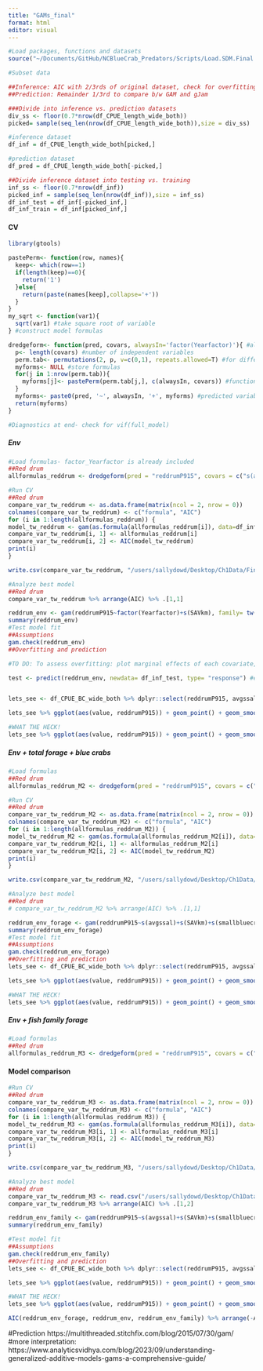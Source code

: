 ```yaml
---
title: "GAMs_final"
format: html
editor: visual
---
```


```r
#Load packages, functions and datasets
source("~/Documents/GitHub/NCBlueCrab_Predators/Scripts/Load.SDM.Final.R")

#Subset data

##Inference: AIC with 2/3rds of original dataset, check for overfitting and see if need to adjust k-values, divide this further into testing vs. training
##Prediction: Remainder 1/3rd to compare b/w GAM and gJam 

###Divide into inference vs. prediction datasets
div_ss <- floor(0.7*nrow(df_CPUE_length_wide_both))
picked= sample(seq_len(nrow(df_CPUE_length_wide_both)),size = div_ss)

#inference dataset
df_inf = df_CPUE_length_wide_both[picked,]

#prediction dataset
df_pred = df_CPUE_length_wide_both[-picked,]

##Divide inference dataset into testing vs. training 
inf_ss <- floor(0.7*nrow(df_inf))
picked_inf = sample(seq_len(nrow(df_inf)),size = inf_ss)
df_inf_test = df_inf[-picked_inf,]
df_inf_train = df_inf[picked_inf,]
```

#### CV

```r
library(gtools)

pastePerm<- function(row, names){
  keep<- which(row==1)
  if(length(keep)==0){
    return('1')
  }else{
    return(paste(names[keep],collapse='+'))
  }
}
my_sqrt <- function(var1){
  sqrt(var1) #take square root of variable 
} #construct model formulas 

dredgeform<- function(pred, covars, alwaysIn='factor(Yearfactor)'){ #always in is set to factor Year
  p<- length(covars) #number of independent variables
  perm.tab<- permutations(2, p, v=c(0,1), repeats.allowed=T) #for different combinations of predictor variables
  myforms<- NULL #store formulas 
  for(j in 1:nrow(perm.tab)){
    myforms[j]<- pastePerm(perm.tab[j,], c(alwaysIn, covars)) #function above
  }
  myforms<- paste0(pred, '~', alwaysIn, '+', myforms) #predicted variable and formula
  return(myforms)
}
```

```r
#Diagnostics at end- check for vif(full_model)
```

##### Env

```r
#Load formulas- factor_Yearfactor is already included 
##Red drum
allformulas_reddrum <- dredgeform(pred = "reddrumP915", covars = c("s(avgdepth)", "s(avgssal)", "s(avgstemp)", "s(avgsdo)", "s(SAVkm)", "s(NoFishRest)"))
```

```r
#Run CV 
##Red drum 
compare_var_tw_reddrum <- as.data.frame(matrix(ncol = 2, nrow = 0))
colnames(compare_var_tw_reddrum) <- c("formula", "AIC")
for (i in 1:length(allformulas_reddrum)) {
model_tw_reddrum <- gam(as.formula(allformulas_reddrum[i]), data=df_inf_train, family= tw(link= "log"))
compare_var_tw_reddrum[i, 1] <- allformulas_reddrum[i]
compare_var_tw_reddrum[i, 2] <- AIC(model_tw_reddrum)
print(i)
}

write.csv(compare_var_tw_reddrum, "/users/sallydowd/Desktop/Ch1Data/Final_results/GAMs/Env/compare_var_tw_reddrum_both_env.csv")
```

```r
#Analyze best model
##Red drum
compare_var_tw_reddrum %>% arrange(AIC) %>% .[1,1]

reddrum_env <- gam(reddrumP915~factor(Yearfactor)+s(SAVkm), family= tw(link= "log"), data=df_inf_train)
summary(reddrum_env)
#Test model fit 
##Assumptions
gam.check(reddrum_env)
##Overfitting and prediction 

#TO DO: To assess overfitting: plot marginal effects of each covariate, max k is total # of observations for a covariate - 1 

test <- predict(reddrum_env, newdata= df_inf_test, type= "response") #explore this more, tweedie 


lets_see <- df_CPUE_BC_wide_both %>% dplyr::select(reddrumP915, avgssal, SAVkm, smallbluecrabP120, clupeidae_forage, sciaenidae_forage) %>% mutate(pred= predict(reddrum_env), type="link") %>% pivot_longer(cols= c(avgssal, SAVkm, smallbluecrabP120, clupeidae_forage, sciaenidae_forage), names_to= "predictor")

lets_see %>% ggplot(aes(value, reddrumP915)) + geom_point() + geom_smooth(method= "loess") + facet_wrap(~predictor, scales= "free") + standard_theme

#WHAT THE HECK! 
lets_see %>% ggplot(aes(value, reddrumP915)) + geom_point() + geom_smooth(method= "loess") + facet_wrap(~predictor, scales= "free") + standard_theme + geom_line(aes(x= value, y= pred))
```

##### Env + total forage + blue crabs

```r
#Load formulas
##Red drum
allformulas_reddrum_M2 <- dredgeform(pred = "reddrumP915", covars = c("s(avgdepth)", "s(avgssal)", "s(avgstemp)", "s(avgsdo)", "s(SAVkm)", "s(NoFishRest)", "s(smallbluecrabP120)", "s(reddrumP915forageP915)", "s(reddrumP915forageP120)"))
```

```r
#Run CV
##Red drum
compare_var_tw_reddrum_M2 <- as.data.frame(matrix(ncol = 2, nrow = 0))
colnames(compare_var_tw_reddrum_M2) <- c("formula", "AIC")
for (i in 1:length(allformulas_reddrum_M2)) {
model_tw_reddrum_M2 <- gam(as.formula(allformulas_reddrum_M2[i]), data=df_CPUE_BC_wide_both, family= tw(link= "log"))
compare_var_tw_reddrum_M2[i, 1] <- allformulas_reddrum_M2[i]
compare_var_tw_reddrum_M2[i, 2] <- AIC(model_tw_reddrum_M2)
print(i)
}

write.csv(compare_var_tw_reddrum_M2, "/users/sallydowd/Desktop/Ch1Data/Final_results/GAMs/Env_forage/compare_var_tw_reddrum_both_env_forage.csv")
```

```r
#Analyze best model
##Red drum
# compare_var_tw_reddrum_M2 %>% arrange(AIC) %>% .[1,1]

reddrum_env_forage <- gam(reddrumP915~s(avgssal)+s(SAVkm)+s(smallbluecrabP120)+s(Year), family= tw(link= "log"), data=df_CPUE_BC_wide_both)
summary(reddrum_env_forage)
#Test model fit 
##Assumptions
gam.check(reddrum_env_forage)
##Overfitting and prediction 
lets_see <- df_CPUE_BC_wide_both %>% dplyr::select(reddrumP915, avgssal, SAVkm, smallbluecrabP120, clupeidae_forage, sciaenidae_forage) %>% mutate(pred= predict(reddrum_env_forage)) %>% pivot_longer(cols= c(avgssal, SAVkm, smallbluecrabP120, clupeidae_forage, sciaenidae_forage), names_to= "predictor")

lets_see %>% ggplot(aes(value, reddrumP915)) + geom_point() + geom_smooth(method= "loess") + facet_wrap(~predictor, scales= "free") + standard_theme

#WHAT THE HECK! 
lets_see %>% ggplot(aes(value, reddrumP915)) + geom_point() + geom_smooth(method= "loess") + facet_wrap(~predictor, scales= "free") + standard_theme + geom_line(aes(x= value, y= pred))
```

##### Env + fish family forage

```r
#Load formulas
##Red drum
allformulas_reddrum_M3 <- dredgeform(pred = "reddrumP915", covars = c("s(avgdepth)", "s(avgssal)", "s(avgstemp)", "s(avgsdo)", "s(SAVkm)", "s(NoFishRest)", "s(smallbluecrabP120)", "s(clupeidaeP915)", "s(clupeidaeP120)", "s(sciaenidaeP915)", "s(sciaenidaeP120)", "s(sparidaeP915)", "s(sparidaeP120)", "s(penaiedP120)", "s(paralichthyidaeP120)"))
```

#### Model comparison

```r
#Run CV
##Red drum
compare_var_tw_reddrum_M3 <- as.data.frame(matrix(ncol = 2, nrow = 0))
colnames(compare_var_tw_reddrum_M3) <- c("formula", "AIC")
for (i in 1:length(allformulas_reddrum_M3)) {
model_tw_reddrum_M3 <- gam(as.formula(allformulas_reddrum_M3[i]), data=df_CPUE_BC_wide_both, family= tw(link= "log"))
compare_var_tw_reddrum_M3[i, 1] <- allformulas_reddrum_M3[i]
compare_var_tw_reddrum_M3[i, 2] <- AIC(model_tw_reddrum_M3)
print(i)
}

write.csv(compare_var_tw_reddrum_M3, "/users/sallydowd/Desktop/Ch1Data/Final_results/GAMs/Env_family/compare_var_tw_reddrum_both_env_family.csv")
```

```r
#Analyze best model
##Red drum
compare_var_tw_reddrum_M3 <- read.csv("/users/sallydowd/Desktop/Ch1Data/Final_results/GAMs/Env_family/compare_var_tw_reddrum_both_env_family.csv")
compare_var_tw_reddrum_M3 %>% arrange(AIC) %>% .[1,2]

reddrum_env_family <- gam(reddrumP915~s(avgssal)+s(SAVkm)+s(smallbluecrabP120)+s(clupeidae_forage)+s(sciaenidae_forage)+(Year), family= tw(link= "log"), data=df_CPUE_BC_wide_both)
summary(reddrum_env_family)

#Test model fit 
##Assumptions
gam.check(reddrum_env_family)
##Overfitting and prediction 
lets_see <- df_CPUE_BC_wide_both %>% dplyr::select(reddrumP915, avgssal, SAVkm, smallbluecrabP120, clupeidae_forage, sciaenidae_forage) %>% mutate(pred= predict(reddrum_env_family)) %>% pivot_longer(cols= c(avgssal, SAVkm, smallbluecrabP120, clupeidae_forage, sciaenidae_forage), names_to= "predictor")

lets_see %>% ggplot(aes(value, reddrumP915)) + geom_point() + geom_smooth(method= "loess") + facet_wrap(~predictor, scales= "free") + standard_theme

#WHAT THE HECK! 
lets_see %>% ggplot(aes(value, reddrumP915)) + geom_point() + geom_smooth(method= "loess") + facet_wrap(~predictor, scales= "free") + standard_theme + geom_line(aes(x= value, y= pred))
```

```r
AIC(reddrum_env_forage, reddrum_env, reddrum_env_family) %>% arrange(-AIC)
```

#Prediction https://multithreaded.stitchfix.com/blog/2015/07/30/gam/ #more interpretation: https://www.analyticsvidhya.com/blog/2023/09/understanding-generalized-additive-models-gams-a-comprehensive-guide/
